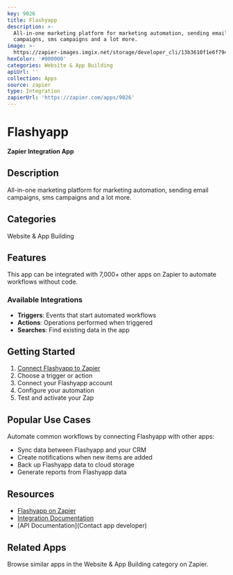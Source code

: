 ```yaml
---
key: 9026
title: Flashyapp
description: >-
  All-in-one marketing platform for marketing automation, sending email
  campaigns, sms campaigns and a lot more.
image: >-
  https://zapier-images.imgix.net/storage/developer_cli/13b3610f1e6f794c65f339e343910e4a.png?auto=format%2Ccompress&ixlib=python-3.0.0&q=50
hexColor: '#000000'
categories: Website & App Building
apiUrl: ''
collection: Apps
source: zapier
type: Integration
zapierUrl: 'https://zapier.com/apps/9026'
---
```

# Flashyapp

**Zapier Integration App**

## Description

All-in-one marketing platform for marketing automation, sending email campaigns, sms campaigns and a lot more.

## Categories

Website & App Building

## Features

This app can be integrated with 7,000+ other apps on Zapier to automate workflows without code.

### Available Integrations

- **Triggers**: Events that start automated workflows
- **Actions**: Operations performed when triggered
- **Searches**: Find existing data in the app

## Getting Started

1. [Connect Flashyapp to Zapier](https://zapier.com/apps/9026)
2. Choose a trigger or action
3. Connect your Flashyapp account
4. Configure your automation
5. Test and activate your Zap

## Popular Use Cases

Automate common workflows by connecting Flashyapp with other apps:

- Sync data between Flashyapp and your CRM
- Create notifications when new items are added
- Back up Flashyapp data to cloud storage
- Generate reports from Flashyapp data

## Resources

- [Flashyapp on Zapier](https://zapier.com/apps/9026)
- [Integration Documentation](https://zapier.com/apps/9026/integrations)
- [API Documentation](Contact app developer)

## Related Apps

Browse similar apps in the Website & App Building category on Zapier.
